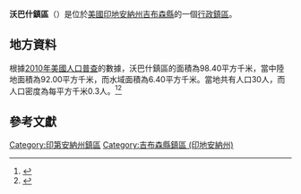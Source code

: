 {{noteTA
|G1=USState
|G2=地名
|G3=Unit
}}
{{Infobox settlement
|official_name            = 沃巴什鎮區
|native_name = Wabash Township
|settlement_type          = [[行政鎮區|行政鎮區]]
|image_skyline            = 
|imagesize                = 
|image_map                = Map highlighting Wabash Township, Gibson County, Indiana.svg
|mapsize                  = 250px
|pushpin_map  =USA Indiana
|pushpin_label = 沃巴什鎮區
|pushpin_label_position   = top
|pushpin_map_caption      = 沃巴什鎮區在印地安納州的位置
|subdivision_type         = [[世界政區索引|國家]]
|subdivision_type1        = [[美国州份|州份]]
|subdivision_type2        = [[印地安納州行政区划|縣]]
|subdivision_name         = [[美国|美国]]
|subdivision_name1        = [[印地安納州|印地安納州]]
|subdivision_name2        = [[吉布森縣_(印地安納州)|吉布森縣]]
|elevation_ft             = 381
|elevation_m              = 116
|timezone                 = [[北美东部時區|北美东部時區]]
|area_total_km2           = 98.40
|area_land_km2            = 92.00
|area_water_km2           = 6.40
|area_total_sq_mi         = 
|area_land_sq_mi          = 
|area_water_sq_mi         = 
|population_as_of         = [[2010年美國人口普查|2010]]
|population_footnotes     = 
|population_total         = 30
|population_density_km2   = auto
|population_density_sq_mi = auto
|utc_offset               = -5
|coordinates              = {{coord|38|16|15|N|87|52|16|W|type:city_region:US-AL_source:GNS-enwiki|display=inline,title}}
| coor_pinpoint           = 
| coordinates_footnotes   = 
|timezone_DST             = EDT
|utc_offset_DST           = -4
|postal_code_type         = [[美國郵區編號|郵區編號]]
|postal_code              = 47665, 47616, 47633
|area_code                = {{link-en|电话区号812|Area code 812|812}}
|blank_name = [[地名信息系统|GNIS ID]]
|blank_info = 453964
}}
'''沃巴什鎮區'''（{{lang-en|Wabash Township}}）是位於[[美國|美國]][[印地安納州|印地安納州]][[吉布森縣_(印地安納州)|吉布森縣]]的一個[[行政鎮區|行政鎮區]]。

== 地方資料 ==
根據[[2010年美國人口普查|2010年美國人口普查]]的數據，沃巴什鎮區的面積為98.40平方千米，當中陸地面積為92.00平方千米，而水域面積為6.40平方千米。當地共有人口30人，而人口密度為每平方千米0.3人。<ref name="GR8">{{cite web|url=http://factfinder2.census.gov|publisher=[[美国人口调查局|美国人口调查局]]|accessdate=2011-05-14|title=American FactFinder|archive-date=2013-09-11|archive-url=https://web.archive.org/web/20130911234518/http://factfinder2.census.gov/|dead-url=no}}</ref><ref>{{cite web|url=https://www.citypopulation.de/en/usa/illinois/admin/|title=USA: Illinois (Counties and Townships) - City Population|accessdate=2020-07-16|archive-date=2020-04-22|archive-url=https://web.archive.org/web/20200422090607/https://www.citypopulation.de/en/usa/illinois/admin/|dead-url=no}}</ref>

== 參考文獻 ==
{{reflist}}

{{吉布森縣 (印地安納州)}}

{{DEFAULTSORT:Wabash Township}}
[[Category:印第安納州鎮區|Category:印第安納州鎮區]]
[[Category:吉布森縣鎮區_(印地安納州)|Category:吉布森縣鎮區 (印地安納州)]]

{{Indiana-geo-stub}}